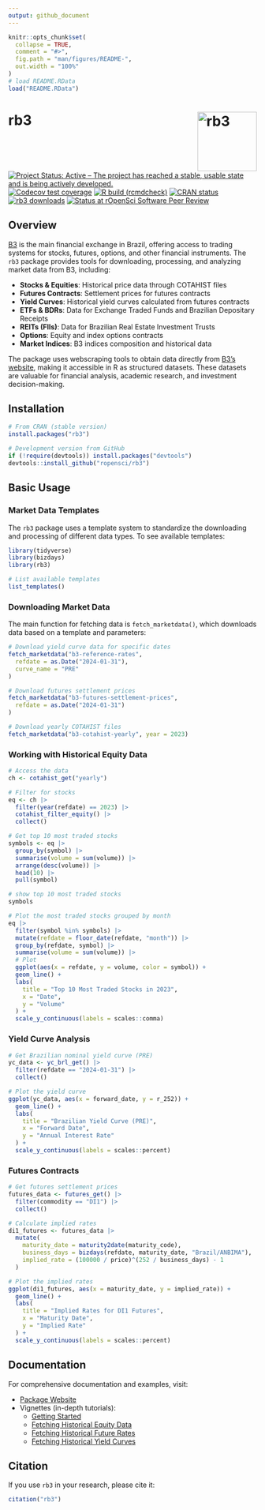```yaml
---
output: github_document
---
```


<!-- README.md is generated from README.Rmd. Please edit that file -->

```r
knitr::opts_chunk$set(
  collapse = TRUE,
  comment = "#>",
  fig.path = "man/figures/README-",
  out.width = "100%"
)
# load README.RData
load("README.RData")
```

# rb3 <img src="man/figures/logo.png" align="right" width="120" alt="rb3" />

<!-- badges: start -->
[![Project Status: Active – The project has reached a stable, usable state and is being actively developed.](https://www.repostatus.org/badges/latest/active.svg)](https://www.repostatus.org/#active)
[![Codecov test coverage](https://codecov.io/gh/wilsonfreitas/rb3/branch/main/graph/badge.svg)](https://app.codecov.io/gh/wilsonfreitas/rb3?branch=main)
[![R build (rcmdcheck)](https://github.com/ropensci/rb3/workflows/R-CMD-check/badge.svg)](https://github.com/ropensci/rb3/actions)
[![CRAN status](https://www.r-pkg.org/badges/version/rb3)](https://CRAN.R-project.org/package=rb3)
[![rb3 downloads](https://cranlogs.r-pkg.org/badges/rb3)](https://cran.r-project.org/package=rb3)
[![Status at rOpenSci Software Peer Review](https://badges.ropensci.org/534_status.svg)](https://github.com/ropensci/software-review/issues/534)
<!-- badges: end -->

## Overview

[B3](https://www.b3.com.br) is the main financial exchange in Brazil, offering access to trading systems for stocks, futures, options, and other financial instruments. The `rb3` package provides tools for downloading, processing, and analyzing market data from B3, including:

- **Stocks & Equities**: Historical price data through COTAHIST files
- **Futures Contracts**: Settlement prices for futures contracts
- **Yield Curves**: Historical yield curves calculated from futures contracts
- **ETFs & BDRs**: Data for Exchange Traded Funds and Brazilian Depositary Receipts
- **REITs (FIIs)**: Data for Brazilian Real Estate Investment Trusts
- **Options**: Equity and index options contracts
- **Market Indices**: B3 indices composition and historical data

The package uses webscraping tools to obtain data directly from [B3's website](https://www.b3.com.br), making it accessible in R as structured datasets. These datasets are valuable for financial analysis, academic research, and investment decision-making.

## Installation

```r
# From CRAN (stable version)
install.packages("rb3")

# Development version from GitHub
if (!require(devtools)) install.packages("devtools")
devtools::install_github("ropensci/rb3")
```

## Basic Usage

### Market Data Templates

The `rb3` package uses a template system to standardize the downloading and processing of different data types. To see available templates:

```r
library(tidyverse)
library(bizdays)
library(rb3)

# List available templates
list_templates()
```

### Downloading Market Data

The main function for fetching data is `fetch_marketdata()`, which downloads data based on a template and parameters:

```r
# Download yield curve data for specific dates
fetch_marketdata("b3-reference-rates",
  refdate = as.Date("2024-01-31"),
  curve_name = "PRE"
)

# Download futures settlement prices
fetch_marketdata("b3-futures-settlement-prices",
  refdate = as.Date("2024-01-31")
)

# Download yearly COTAHIST files
fetch_marketdata("b3-cotahist-yearly", year = 2023)
```

### Working with Historical Equity Data

```r
# Access the data
ch <- cotahist_get("yearly")

# Filter for stocks
eq <- ch |>
  filter(year(refdate) == 2023) |>
  cotahist_filter_equity() |>
  collect()
```

```r
# Get top 10 most traded stocks
symbols <- eq |>
  group_by(symbol) |>
  summarise(volume = sum(volume)) |>
  arrange(desc(volume)) |>
  head(10) |>
  pull(symbol)

# show top 10 most traded stocks
symbols
```

```r
# Plot the most traded stocks grouped by month
eq |>
  filter(symbol %in% symbols) |>
  mutate(refdate = floor_date(refdate, "month")) |>
  group_by(refdate, symbol) |>
  summarise(volume = sum(volume)) |>
  # Plot
  ggplot(aes(x = refdate, y = volume, color = symbol)) +
  geom_line() +
  labs(
    title = "Top 10 Most Traded Stocks in 2023",
    x = "Date",
    y = "Volume"
  ) +
  scale_y_continuous(labels = scales::comma)
```

### Yield Curve Analysis

```r
# Get Brazilian nominal yield curve (PRE)
yc_data <- yc_brl_get() |>
  filter(refdate == "2024-01-31") |>
  collect()
```

```r
# Plot the yield curve
ggplot(yc_data, aes(x = forward_date, y = r_252)) +
  geom_line() +
  labs(
    title = "Brazilian Yield Curve (PRE)",
    x = "Forward Date",
    y = "Annual Interest Rate"
  ) +
  scale_y_continuous(labels = scales::percent)
```

### Futures Contracts

```r
# Get futures settlement prices
futures_data <- futures_get() |>
  filter(commodity == "DI1") |>
  collect()
```

```r
# Calculate implied rates
di1_futures <- futures_data |>
  mutate(
    maturity_date = maturity2date(maturity_code),
    business_days = bizdays(refdate, maturity_date, "Brazil/ANBIMA"),
    implied_rate = (100000 / price)^(252 / business_days) - 1
  )

# Plot the implied rates
ggplot(di1_futures, aes(x = maturity_date, y = implied_rate)) +
  geom_line() +
  labs(
    title = "Implied Rates for DI1 Futures",
    x = "Maturity Date",
    y = "Implied Rate"
  ) +
  scale_y_continuous(labels = scales::percent)
```

## Documentation

For comprehensive documentation and examples, visit:

- [Package Website](https://ropensci.github.io/rb3/)
- Vignettes (in-depth tutorials):
  - [Getting Started](https://ropensci.github.io/rb3/articles/Getting-started.html)
  - [Fetching Historical Equity Data](https://ropensci.github.io/rb3/articles/Fetching-historical-equity-data.html)
  - [Fetching Historical Future Rates](https://ropensci.github.io/rb3/articles/Fetching-historical-future-rates.html)
  - [Fetching Historical Yield Curves](https://ropensci.github.io/rb3/articles/Fetching-historical-yield-curve.html)

## Citation

If you use `rb3` in your research, please cite it:

```r
citation("rb3")
```